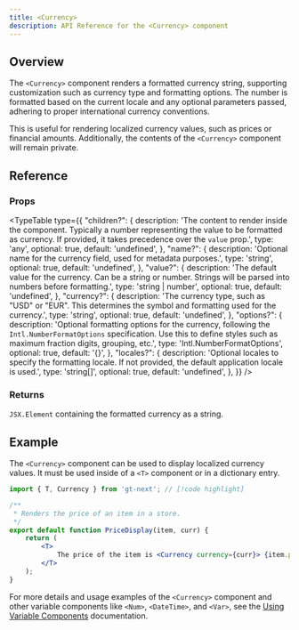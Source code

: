 ```yaml
---
title: <Currency>
description: API Reference for the <Currency> component
---
```


## Overview

The `<Currency>` component renders a formatted currency string, supporting customization such as currency type and formatting options.
The number is formatted based on the current locale and any optional parameters passed, adhering to proper international currency conventions.

This is useful for rendering localized currency values, such as prices or financial amounts.
Additionally, the contents of the `<Currency>` component will remain private.

## Reference

### Props

<TypeTable
  type={{
    "children?": {
        description:
            'The content to render inside the component. Typically a number representing the value to be formatted as currency. If provided, it takes precedence over the `value` prop.',
        type: 'any',
        optional: true,
        default: 'undefined',
    },
    "name?": {
        description:
            'Optional name for the currency field, used for metadata purposes.',
        type: 'string',
        optional: true,
        default: 'undefined',
    },
    "value?": {
        description:
            'The default value for the currency. Can be a string or number. Strings will be parsed into numbers before formatting.',
        type: 'string | number',
        optional: true,
        default: 'undefined',
    },
    "currency?": {
        description:
            'The currency type, such as "USD" or "EUR". This determines the symbol and formatting used for the currency.',
        type: 'string',
        optional: true,
        default: 'undefined',
    },
    "options?": {
        description:
            'Optional formatting options for the currency, following the `Intl.NumberFormatOptions` specification. Use this to define styles such as maximum fraction digits, grouping, etc.',
        type: 'Intl.NumberFormatOptions',
        optional: true,
        default: '{}',
    },
    "locales?": {
        description:
            'Optional locales to specify the formatting locale. If not provided, the default application locale is used.',
        type: 'string[]',
        optional: true,
        default: 'undefined',
    },
  }}
/>

### Returns

`JSX.Element` containing the formatted currency as a string.

## Example

The `<Currency>` component can be used to display localized currency values.
It must be used inside of a `<T>` component or in a dictionary entry.

```jsx title="PriceDisplay.jsx" copy
import { T, Currency } from 'gt-next'; // [!code highlight]

/**
 * Renders the price of an item in a store.
 */
export default function PriceDisplay(item, curr) {
    return (
        <T>
            The price of the item is <Currency currency={curr}> {item.price} </Currency>. // [!code highlight]
        </T>
    );
}
```

For more details and usage examples of the `<Currency>` component and other variable components like `<Num>`, `<DateTime>`, and `<Var>`,
see the [Using Variable Components](/docs/next/reference/using-variable-components) documentation.